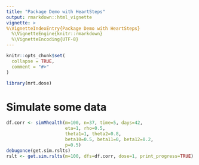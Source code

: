```yaml
---
title: "Package Demo with HeartSteps"
output: rmarkdown::html_vignette
vignette: >
%\VignetteIndexEntry{Package Demo with HeartSteps}
  %\VignetteEngine{knitr::rmarkdown}
  %\VignetteEncoding{UTF-8}
---
```


```r
knitr::opts_chunk$set(
  collapse = TRUE,
  comment = "#>"
)
```

```r
library(mrt.dose)
```

# Simulate some data
```r
df.corr <- simMhealth(m=100, n=37, time=5, days=42,
                      eta=1, rho=0.5,
                      theta1=1, theta2=0.8,
                      beta10=0.5, beta11=0, beta12=0.2,
                      p=0.5)
debugonce(get.sim.rslts)
rslt <- get.sim.rslts(m=100, dfs=df.corr, dose=1, print_progress=TRUE)

```

